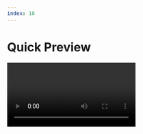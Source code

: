 ```yaml
---
index: 10
---
```


# Quick Preview

<Video url="/videos/Spacedrive_QuickPreview.webm" />

Quick Preview allows you to quickly preview a file in Spacedrive, it supports a wide and growing range of formats.

It can be accessed by pressing the spacebar while selected on a file, as per native behaviour for macOS.

Alternatively you can access it from the context menu.
